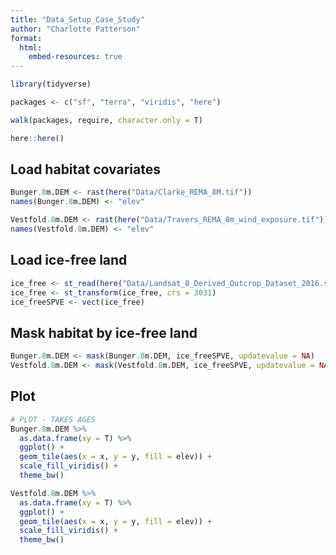 ```yaml
---
title: "Data_Setup_Case_Study"
author: "Charlotte Patterson"
format: 
  html:
    embed-resources: true
---
```


```r
library(tidyverse)

packages <- c("sf", "terra", "viridis", "here")

walk(packages, require, character.only = T)

here::here() 

```

## Load habitat covariates

```r

Bunger.8m.DEM <- rast(here("Data/Clarke_REMA_8M.tif")) 
names(Bunger.8m.DEM) <- "elev"

Vestfold.8m.DEM <- rast(here("Data/Travers_REMA_8m_wind_exposure.tif"))
names(Vestfold.8m.DEM) <- "elev"

```

## Load ice-free land

```r

ice_free <- st_read(here("Data/Landsat_8_Derived_Outcrop_Dataset_2016.shp"))
ice_free <- st_transform(ice_free, crs = 3031)
ice_freeSPVE <- vect(ice_free)

```
## Mask habitat by ice-free land

```r

Bunger.8m.DEM <- mask(Bunger.8m.DEM, ice_freeSPVE, updatevalue = NA)
Vestfold.8m.DEM <- mask(Vestfold.8m.DEM, ice_freeSPVE, updatevalue = NA)


```

## Plot

```r

# PLOT - TAKES AGES
Bunger.8m.DEM %>%
  as.data.frame(xy = T) %>%
  ggplot() +
  geom_tile(aes(x = x, y = y, fill = elev)) +
  scale_fill_viridis() +
  theme_bw()

Vestfold.8m.DEM %>%
  as.data.frame(xy = T) %>%
  ggplot() +
  geom_tile(aes(x = x, y = y, fill = elev)) +
  scale_fill_viridis() +
  theme_bw()

```


